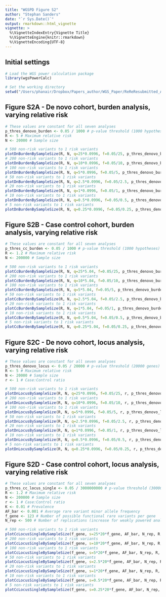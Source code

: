 ```yaml
---
title: "WGSPD Figure S2"
author: "Stephan Sanders"
date: "`r Sys.Date()`"
output: rmarkdown::html_vignette
vignette: >
  %\VignetteIndexEntry{Vignette Title}
  %\VignetteEngine{knitr::rmarkdown}
  %\VignetteEncoding{UTF-8}
---
```


## Initial settings
```r
# Load the WGS power calculation package
library(wgsPowerCalc)

# Set the working directory
setwd("/Users/phanair/Dropbox/Papers_author/WGS_Paper/ReReResubmitted_Aug2017/WGS_Power")
```

## Figure S2A - De novo cohort, burden analysis, varying relative risk
```r
# These values are constant for all seven analyses
p_thres_denovo_burden <- 0.05 / 1000 # p-value threshold (1000 hypotheses)
R <- 5 # Maximum relative risk
N <- 20000 # Sample size

# 500 non-risk variants to 1 risk variants
plotDnBurdenBySampleSize(R, N, q=25*0.0996, f=0.05/25, p_thres_denovo_burden, name="FigS2A_500", col="#a65628") 
# 200 non-risk variants to 1 risk variants
plotDnBurdenBySampleSize(R, N, q=10*0.0996, f=0.05/10, p_thres_denovo_burden, name="FigS2A_200", col="#ffff33") 
# 100 non-risk variants to 1 risk variants
plotDnBurdenBySampleSize(R, N, q=5*0.0996, f=0.05/5, p_thres_denovo_burden, name="FigS2A_100", col="#ff7f00") 
# 50 non-risk variants to 1 risk variants
plotDnBurdenBySampleSize(R, N, q=2.5*0.0996, f=0.05/2.5, p_thres_denovo_burden, name="FigS2A_50", col="#984ea3")
# 20 non-risk variants to 1 risk variants
plotDnBurdenBySampleSize(R, N, q=1*0.0996, f=0.05/1, p_thres_denovo_burden, name="FigS2A_20", col="#4daf4a") 
# 10 non-risk variants to 1 risk variants
plotDnBurdenBySampleSize(R, N, q=0.5*0.0996, f=0.05/0.5, p_thres_denovo_burden, name="FigS2A_10", col="#377eb8") 
# 5 non-risk variants to 1 risk variants
plotDnBurdenBySampleSize(R, N, q=0.25*0.0996, f=0.05/0.25, p_thres_denovo_burden, name="FigS2A_5", col="#e41a1c") 
```

## Figure S2B - Case control cohort, burden analysis, varying relative risk
```r
# These values are constant for all seven analyses
p_thres_cc_burden <- 0.05 / 1000 # p-value threshold (1000 hypotheses)
R <- 1.2 # Maximum relative risk
N <- 200000 # Sample size

# 500 non-risk variants to 1 risk variants
plotCcBurdenBySampleSize(R, N, q=25*5.04, f=0.05/25, p_thres_denovo_burden, name="FigS2B_500", col="#a65628") 
# 200 non-risk variants to 1 risk variants
plotCcBurdenBySampleSize(R, N, q=10*5.04, f=0.05/10, p_thres_denovo_burden, name="FigS2B_200", col="#ffff33") 
# 100 non-risk variants to 1 risk variants
plotCcBurdenBySampleSize(R, N, q=5*5.04, f=0.05/5, p_thres_denovo_burden, name="FigS2B_100", col="#ff7f00") 
# 50 non-risk variants to 1 risk variants
plotCcBurdenBySampleSize(R, N, q=2.5*5.04, f=0.05/2.5, p_thres_denovo_burden, name="FigS2B_50", col="#984ea3")
# 20 non-risk variants to 1 risk variants
plotCcBurdenBySampleSize(R, N, q=1*5.04, f=0.05/1, p_thres_denovo_burden, name="FigS2B_20", col="#4daf4a") 
# 10 non-risk variants to 1 risk variants
plotCcBurdenBySampleSize(R, N, q=0.5*5.04, f=0.05/0.5, p_thres_denovo_burden, name="FigS2B_10", col="#377eb8") 
# 5 non-risk variants to 1 risk variants
plotCcBurdenBySampleSize(R, N, q=0.25*5.04, f=0.05/0.25, p_thres_denovo_burden, name="FigS2B_5", col="#e41a1c") 
```

## Figure S2C - De novo cohort, locus analysis, varying relative risk
```r
# These values are constant for all seven analyses
p_thres_denovo_locus <- 0.05 / 20000 # p-value threshold (20000 genes)
R <- 5 # Maximum relative risk
N <- 20000 # Sample size
r <- 1 # Case:Control ratio 

# 500 non-risk variants to 1 risk variants
plotDnLocusBySampleSize(R, N, q=25*0.0996, f=0.05/25, r, p_thres_denovo_locus, name="FigS2C_500", col="#a65628") 
# 200 non-risk variants to 1 risk variants
plotDnLocusBySampleSize(R, N, q=10*0.0996, f=0.05/10, r, p_thres_denovo_locus, name="FigS2C_200", col="#ffff33") 
# 100 non-risk variants to 1 risk variants
plotDnLocusBySampleSize(R, N, q=5*0.0996, f=0.05/5, r, p_thres_denovo_locus, name="FigS2C_100", col="#ff7f00") 
# 50 non-risk variants to 1 risk variants
plotDnLocusBySampleSize(R, N, q=2.5*0.0996, f=0.05/2.5, r, p_thres_denovo_locus, name="FigS2C_50", col="#984ea3")
# 20 non-risk variants to 1 risk variants
plotDnLocusBySampleSize(R, N, q=1*0.0996, f=0.05/1, r, p_thres_denovo_locus, name="FigS2C_20", col="#4daf4a") 
# 10 non-risk variants to 1 risk variants
plotDnLocusBySampleSize(R, N, q=0.5*0.0996, f=0.05/0.5, r, p_thres_denovo_locus, name="FigS2C_10", col="#377eb8") 
# 5 non-risk variants to 1 risk variants
plotDnLocusBySampleSize(R, N, q=0.25*0.0996, f=0.05/0.25, r, p_thres_denovo_locus, name="FigS2C_5", col="#e41a1c") 
```

## Figure S2D - Case control cohort, locus analysis, varying relative risk
```r
# These values are constant for all seven analyses
p_thres_cc_locus_single <- 0.05 / 3000000000 # p-value threshold (3000000000 nucloetides in genome)
R <- 1.2 # Maximum relative risk
N <- 200000 # Sample size
r <- 1 # Case:Control ratio
K <- 0.01 # Prevalence
AF_bar <- 0.001 # Average rare variant minor allele frequency
f_gene <- 123 # Number of possible functional rare variants per gene
N_rep <- 500 # Number of replications (increase for weakly powered analyses)

# 500 non-risk variants to 1 risk variants
plotCcLocusSingleBySampleSize(f_gene, s=25*20*f_gene, AF_bar, N_rep, R, f=0.05/25, K, N, r, p_thres_cc_locus_single, name="FigS2D_500", col="#a65628") 
# 200 non-risk variants to 1 risk variants
plotCcLocusSingleBySampleSize(f_gene, s=10*20*f_gene, AF_bar, N_rep, R, f=0.05/10, K, N, r, p_thres_cc_locus_single, name="FigS2D_200", col="#ffff33") 
# 100 non-risk variants to 1 risk variants
plotCcLocusSingleBySampleSize(f_gene, s=5*20*f_gene, AF_bar, N_rep, R, f=0.05/5, K, N, r, p_thres_cc_locus_single, name="FigS2D_100", col="#ff7f00") 
# 50 non-risk variants to 1 risk variants
plotCcLocusSingleBySampleSize(f_gene, s=2.5*20*f_gene, AF_bar, N_rep, R, f=0.05/2.5, K, N, r, p_thres_cc_locus_single, name="FigS2D_50", col="#984ea3")
# 20 non-risk variants to 1 risk variants
plotCcLocusSingleBySampleSize(f_gene, s=1*20*f_gene, AF_bar, N_rep, R, f=0.05/1, K, N, r, p_thres_cc_locus_single, name="FigS2D_20", col="#4daf4a") 
# 10 non-risk variants to 1 risk variants
plotCcLocusSingleBySampleSize(f_gene, s=0.5*20*f_gene, AF_bar, N_rep, R, f=0.05/0.5, K, N, r, p_thres_cc_locus_single, name="FigS2D_10", col="#377eb8") 
# 5 non-risk variants to 1 risk variants
plotCcLocusSingleBySampleSize(f_gene, s=0.25*20*f_gene, AF_bar, N_rep, R, f=0.05/0.25, K, N, r, p_thres_cc_locus_single, name="FigS2D_5", col="#e41a1c") 
```
